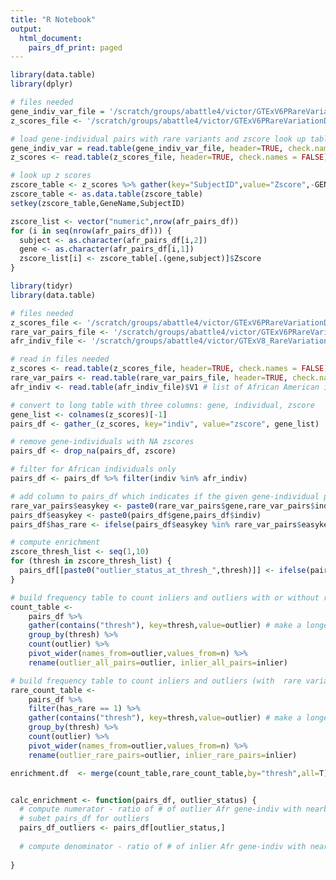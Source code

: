 ```yaml
---
title: "R Notebook"
output:
  html_document:
    pairs_df_print: paged
---
```


```r
library(data.table)
library(dplyr)

# files needed
gene_indiv_var_file = '/scratch/groups/abattle4/victor/GTExV6PRareVariationData/archive/reference/gene_indiv_variants.txt'
z_scores_file <- '/scratch/groups/abattle4/victor/GTExV6PRareVariationData/archive/data/v8/outliers_medz_zscores.txt'

# load gene-individual pairs with rare variants and zscore look up table
gene_indiv_var = read.table(gene_indiv_var_file, header=TRUE, check.names = FALSE)
z_scores <- read.table(z_scores_file, header=TRUE, check.names = FALSE)

# look up z scores
zscore_table <- z_scores %>% gather(key="SubjectID",value="Zscore",-GENE) %>% rename(GeneName=GENE)
zscore_table <- as.data.table(zscore_table)
setkey(zscore_table,GeneName,SubjectID)

zscore_list <- vector("numeric",nrow(afr_pairs_df))
for (i in seq(nrow(afr_pairs_df))) {
  subject <- as.character(afr_pairs_df[i,2])
  gene <- as.character(afr_pairs_df[i,1])
  zscore_list[i] <- zscore_table[.(gene,subject)]$Zscore
}
```

```r
library(tidyr)
library(data.table)

# files needed
z_scores_file <- '/scratch/groups/abattle4/victor/GTExV6PRareVariationData/archive/data/v8/outliers_medz_zscores.txt'
rare_var_pairs_file <- '/scratch/groups/abattle4/victor/GTExV6PRareVariationData/archive/reference/gene_indiv_variants.txt'
afr_indiv_file <- '/scratch/groups/abattle4/victor/GTExV8_RareVariationData/reference/gtex_v8_wgs_individuals_AFA.txt'

# read in files needed
z_scores <- read.table(z_scores_file, header=TRUE, check.names = FALSE) # wide table with z scores for gene-individual pairs
rare_var_pairs <- read.table(rare_var_pairs_file, header=TRUE, check.names = FALSE) # table of gene-individual pairs with their rare variants
afr_indiv <- read.table(afr_indiv_file)$V1 # list of African American individuals with WGS

# convert to long table with three columns: gene, individual, zscore
gene_list <- colnames(z_scores)[-1]
pairs_df <- gather_(z_scores, key="indiv", value="zscore", gene_list)

# remove gene-individuals with NA zscores
pairs_df <- drop_na(pairs_df, zscore)

# filter for African individuals only
pairs_df <- pairs_df %>% filter(indiv %in% afr_indiv)

# add column to pairs_df which indicates if the given gene-individual pair has at least 1 rare variant within 10kb of gene TSS
rare_var_pairs$easykey <- paste0(rare_var_pairs$gene,rare_var_pairs$indiv)
pairs_df$easykey <- paste0(pairs_df$gene,pairs_df$indiv)
pairs_df$has_rare <- ifelse(pairs_df$easykey %in% rare_var_pairs$easykey,1,0)

# compute enrichment
zscore_thresh_list <- seq(1,10)
for (thresh in zscore_thresh_list) {
  pairs_df[[paste0("outlier_status_at_thresh_",thresh)]] <- ifelse(pairs_df$z_score > thresh, "outlier","inlier")
}

# build frequency table to count inliers and outliers with or without rare variants
count_table <-
    pairs_df %>% 
    gather(contains("thresh"), key=thresh,value=outlier) # make a longer table %>% 
    group_by(thresh) %>%
    count(outlier) %>%
    pivot_wider(names_from=outlier,values_from=n) %>% 
    rename(outlier_all_pairs=outlier, inlier_all_pairs=inlier)

# build frequency table to count inliers and outliers (with  rare variants)
rare_count_table <- 
    pairs_df %>%
    filter(has_rare == 1) %>%
    gather(contains("thresh"), key=thresh,value=outlier) # make a longer table %>%
    group_by(thresh) %>%
    count(outlier) %>%
    pivot_wider(names_from=outlier,values_from=n) %>% 
    rename(outlier_rare_pairs=outlier, inlier_rare_pairs=inlier) 

enrichment.df  <- merge(count_table,rare_count_table,by="thresh",all=T) %>% mutate(numerator=outlier_rare_pairs/outlier_all_pairs, denominator=inlier_rare_pairs/inlier_all_pairs, enrichment=numerator/denominator)


calc_enrichment <- function(pairs_df, outlier_status) {
  # compute numerator - ratio of # of outlier Afr gene-indiv with nearby rare variant to # of outlier Afr gene-indiv pairs
  # subet pairs_df for outliers
  pairs_df_outliers <- pairs_df[outlier_status,]
    
  # compute denominator - ratio of # of inlier Afr gene-indiv with nearby rare variant to # of inlier Afr gene-indiv pairs
  
}


```
